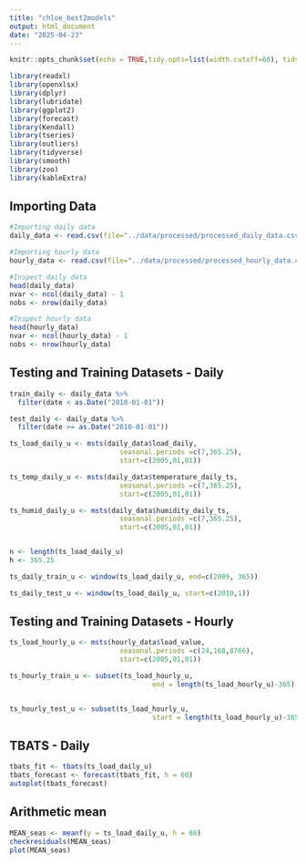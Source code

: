 ```yaml
---
title: "chloe_best2models"
output: html_document
date: "2025-04-23"
---
```

```r
knitr::opts_chunk$set(echo = TRUE,tidy.opts=list(width.cutoff=60), tidy=TRUE) 
```

```r
library(readxl)
library(openxlsx)
library(dplyr)
library(lubridate)
library(ggplot2)
library(forecast)  
library(Kendall)
library(tseries)
library(outliers)
library(tidyverse)
library(smooth)
library(zoo)
library(kableExtra)
```

## Importing Data

```r

#Importing daily data
daily_data <- read.csv(file="../data/processed/processed_daily_data.csv", header=TRUE)

#Importing hourly data
hourly_data <- read.csv(file="../data/processed/processed_hourly_data.csv", header=TRUE)

#Inspect daily data
head(daily_data)
nvar <- ncol(daily_data) - 1
nobs <- nrow(daily_data)

#Inspect hourly data
head(hourly_data)
nvar <- ncol(hourly_data) - 1
nobs <- nrow(hourly_data)

```
## Testing and Training Datasets - Daily
```r

train_daily <- daily_data %>%
  filter(date < as.Date("2010-01-01"))

test_daily <- daily_data %>%
  filter(date >= as.Date("2010-01-01"))

ts_load_daily_u <- msts(daily_data$load_daily, 
                           seasonal.periods =c(7,365.25),
                           start=c(2005,01,01))

ts_temp_daily_u <- msts(daily_data$temperature_daily_ts, 
                           seasonal.periods =c(7,365.25),
                           start=c(2005,01,01))

ts_humid_daily_u <- msts(daily_data$humidity_daily_ts, 
                           seasonal.periods =c(7,365.25),
                           start=c(2005,01,01))


n <- length(ts_load_daily_u)
h <- 365.25

ts_daily_train_u <- window(ts_load_daily_u, end=c(2009, 365))

ts_daily_test_u <- window(ts_load_daily_u, start=c(2010,1))

```

## Testing and Training Datasets - Hourly
```r

ts_load_hourly_u <- msts(hourly_data$load_value, 
                           seasonal.periods =c(24,168,8766),
                           start=c(2005,01,01))

ts_hourly_train_u <- subset(ts_load_hourly_u,
                                   end = length(ts_load_hourly_u)-365)


ts_hourly_test_u <- subset(ts_load_hourly_u,
                                   start = length(ts_load_hourly_u)-365)

```


## TBATS - Daily
```r

tbats_fit <- tbats(ts_load_daily_u)
tbats_forecast <- forecast(tbats_fit, h = 60)
autoplot(tbats_forecast)

```




## Arithmetic mean
```r

MEAN_seas <- meanf(y = ts_load_daily_u, h = 60)  
checkresiduals(MEAN_seas)
plot(MEAN_seas)

```